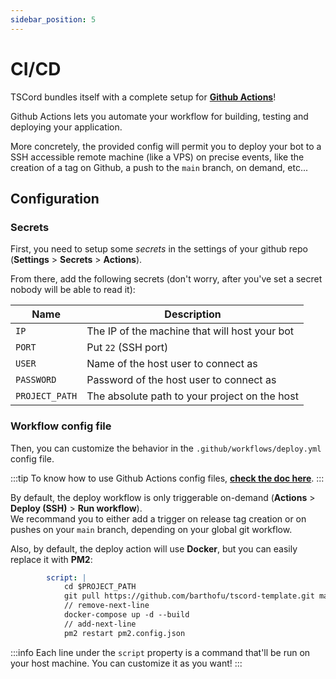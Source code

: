 ```yaml
---
sidebar_position: 5
---
```


# CI/CD

TSCord bundles itself with a complete setup for **[Github Actions](https://github.com/features/actions)**!

Github Actions lets you automate your workflow for building, testing and deploying your application.

More concretely, the provided config will permit you to deploy your bot to a SSH accessible remote machine (like a VPS) on precise events, like the creation of a tag on Github, a push to the `main` branch, on demand, etc...

## Configuration

### Secrets

First, you need to setup some *secrets* in the settings of your github repo (**Settings** > **Secrets** > **Actions**).

From there, add the following secrets (don't worry, after you've set a secret nobody will be able to read it):

| Name           | Description                                   |
|----------------|-----------------------------------------------|
| `IP`           | The IP of the machine that will host your bot |
| `PORT`         | Put `22` (SSH port)                           |
| `USER`         | Name of the host user to connect as           |
| `PASSWORD`     | Password of the host user to connect as       |
| `PROJECT_PATH` | The absolute path to your project on the host |

### Workflow config file

Then, you can customize the behavior in the `.github/workflows/deploy.yml` config file.

:::tip
To know how to use Github Actions config files, **[check the doc here](https://docs.github.com/en/actions/using-workflows/workflow-syntax-for-github-actions)**.
:::

By default, the deploy workflow is only triggerable on-demand (**Actions** > **Deploy (SSH)** > **Run workflow**).<br />
We recommand you to either add a trigger on release tag creation or on pushes on your `main` branch, depending on your global git workflow.

Also, by default, the deploy action will use **Docker**, but you can easily replace it with **PM2**:

```yml title=.github/workflows/deploy.yml
        script: |
            cd $PROJECT_PATH
            git pull https://github.com/barthofu/tscord-template.git main
            // remove-next-line
            docker-compose up -d --build
            // add-next-line
            pm2 restart pm2.config.json
```

:::info
Each line under the `script` property is a command that'll be run on your host machine. You can customize it as you want!
:::